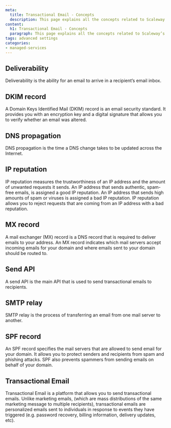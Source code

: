 ```yaml
---
meta:
  title: Transactional Email - Concepts
  description: This page explains all the concepts related to Scaleway’s Transactional Email service
content:
  h1: Transactional Email - Concepts
  paragraph: This page explains all the concepts related to Scaleway’s Transactional Email service
tags: advanced settings
categories:
- managed-services
---
```


<Concept opened>

## Deliverability

Deliverability is the ability for an email to arrive in a recipient’s email inbox.

</Concept>

<Concept opened>

## DKIM record

A Domain Keys Identified Mail (DKIM) record is an email security standard. It provides you with an encryption key and a digital signature that allows you to verify whether an email was altered.

</Concept>

<Concept>

## DNS propagation

DNS propagation is the time a DNS change takes to be updated across the Internet.

</Concept>

<Concept>

## IP reputation

IP reputation measures the trustworthiness of an IP address and the amount of unwanted requests it sends. An IP address that sends authentic, spam-free emails, is assigned a good IP reputation. An IP address that sends high amounts of spam or viruses is assigned a bad IP reputation. IP reputation allows you to reject requests that are coming from an IP address with a bad reputation.

</Concept>

<Concept>

## MX record

A mail exchanger (MX) record is a DNS record that is required to deliver emails to your address. An MX record indicates which mail servers accept incoming emails for your domain and where emails sent to your domain should be routed to.

</Concept>

<Concept>

## Send API

A send API is the main API that is used to send transactional emails to recipients.

</Concept>

<Concept>

## SMTP relay

SMTP relay is the process of transferring an email from one mail server to another.

</Concept>

<Concept>

## SPF record

An SPF record specifies the mail servers that are allowed to send email for your domain. It allows you to protect senders and recipients from spam and phishing attacks. SPF also prevents spammers from sending emails on behalf of your domain.

</Concept>


<Concept>

## Transactional Email

Transactional Email is a platform that allows you to send transactional emails. Unlike marketing emails, (which are mass distributions of the same marketing message to multiple recipients), transactional emails are personalized emails sent to individuals in response to events they have triggered (e.g. password recovery, billing information, delivery updates, etc). 

</Concept>
